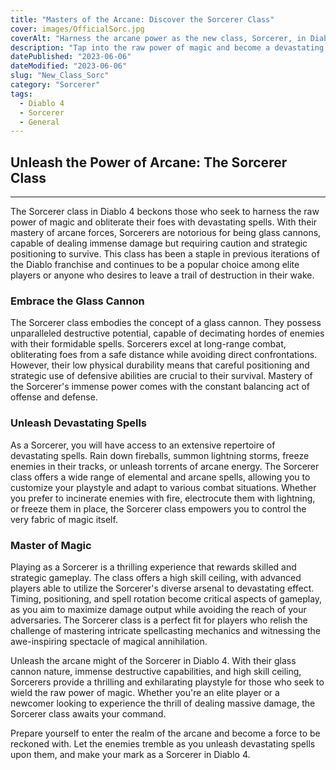 ```yaml
---
title: "Masters of the Arcane: Discover the Sorcerer Class"
cover: images/OfficialSorc.jpg
coverAlt: "Harness the arcane power as the new class, Sorcerer, in Diablo 4"
description: "Tap into the raw power of magic and become a devastating force with the new Sorcerer class in Diablo 4."
datePublished: "2023-06-06"
dateModified: "2023-06-06"
slug: "New_Class_Sorc"
category: "Sorcerer"
tags:
  - Diablo 4
  - Sorcerer
  - General
---
```


## Unleash the Power of Arcane: The Sorcerer Class
---
The Sorcerer class in Diablo 4 beckons those who seek to harness the raw power of magic and obliterate their foes with devastating spells. With their mastery of arcane forces, Sorcerers are notorious for being glass cannons, capable of dealing immense damage but requiring caution and strategic positioning to survive. This class has been a staple in previous iterations of the Diablo franchise and continues to be a popular choice among elite players or anyone who desires to leave a trail of destruction in their wake.

### Embrace the Glass Cannon
The Sorcerer class embodies the concept of a glass cannon. They possess unparalleled destructive potential, capable of decimating hordes of enemies with their formidable spells. Sorcerers excel at long-range combat, obliterating foes from a safe distance while avoiding direct confrontations. However, their low physical durability means that careful positioning and strategic use of defensive abilities are crucial to their survival. Mastery of the Sorcerer's immense power comes with the constant balancing act of offense and defense.

### Unleash Devastating Spells
As a Sorcerer, you will have access to an extensive repertoire of devastating spells. Rain down fireballs, summon lightning storms, freeze enemies in their tracks, or unleash torrents of arcane energy. The Sorcerer class offers a wide range of elemental and arcane spells, allowing you to customize your playstyle and adapt to various combat situations. Whether you prefer to incinerate enemies with fire, electrocute them with lightning, or freeze them in place, the Sorcerer class empowers you to control the very fabric of magic itself.

### Master of Magic
Playing as a Sorcerer is a thrilling experience that rewards skilled and strategic gameplay. The class offers a high skill ceiling, with advanced players able to utilize the Sorcerer's diverse arsenal to devastating effect. Timing, positioning, and spell rotation become critical aspects of gameplay, as you aim to maximize damage output while avoiding the reach of your adversaries. The Sorcerer class is a perfect fit for players who relish the challenge of mastering intricate spellcasting mechanics and witnessing the awe-inspiring spectacle of magical annihilation.

Unleash the arcane might of the Sorcerer in Diablo 4. With their glass cannon nature, immense destructive capabilities, and high skill ceiling, Sorcerers provide a thrilling and exhilarating playstyle for those who seek to wield the raw power of magic. Whether you're an elite player or a newcomer looking to experience the thrill of dealing massive damage, the Sorcerer class awaits your command.

Prepare yourself to enter the realm of the arcane and become a force to be reckoned with. Let the enemies tremble as you unleash devastating spells upon them, and make your mark as a Sorcerer in Diablo 4.